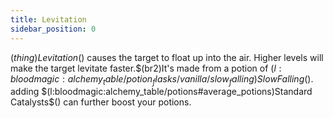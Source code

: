 ```yaml
---
title: Levitation
sidebar_position: 0
---
```



$(thing)Levitation$() causes the target to float up into the air. Higher levels will make the target levitate faster.$(br2)It's made from a potion of $(l:bloodmagic:alchemy_table/potion_flasks/vanilla/slow_falling)Slow Falling$().
adding $(l:bloodmagic:alchemy_table/potions#average_potions)Standard Catalysts$() can further boost your potions.
